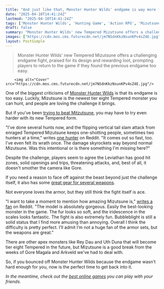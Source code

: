 ```yaml
---
title: "And just like that, Monster Hunter Wilds' endgame is way more fun: a big pink bubble fox has saved us from Arkveld and Gore Magala, and there's more help on the way"
date: "2025-04-10T14:41:24Z"
lastmod: "2025-04-10T14:41:24Z"
tags: ['Monster Hunter Wilds', 'Hunting Game', 'Action RPG', 'Mizutsune', 'Tempered Monster', 'Endgame Content', 'PC', 'PlayStation', 'Xbox']
draft: false
summary: "Monster Hunter Wilds' new Tempered Mizutsune offers a challenging endgame fight, praised for its design and rewarding loot, prompting players to return to the game if they found the previous endgame too easy."
images: ["https://cdn.mos.cms.futurecdn.net/jm7NSdnKkzNsunKPv4sZ4E.jpg"]
layout: PostSimple
---
```

> Monster Hunter Wilds' new Tempered Mizutsune offers a challenging endgame fight, praised for its design and rewarding loot, prompting players to return to the game if they found the previous endgame too easy.


        <img alt="Cover" src="https://cdn.mos.cms.futurecdn.net/jm7NSdnKkzNsunKPv4sZ4E.jpg"/>
        
One of the biggest criticisms of [<u>Monster Hunter Wilds</u>](https://www.gamesradar.com/games/monster-hunter/monster-hunter-wilds-guide/) is that its endgame is too easy. Luckily, Mizutsune is the newest tier eight Tempered monster you can hunt, and people are loving the challenge it brings.

But if you've been [<u>trying to beat Mitzutsune</u>](https://www.gamesradar.com/games/monster-hunter/monster-hunter-wilds-mizutsune/), you may have to try even harder with its new Tempered form.

"I've done several hunts now, and the flipping vertical tail slam attack from enraged Tempered Mizutsune keeps one-shotting people, sometimes two hunters at a time," writes [<u>one hunter</u>](https://www.reddit.com/r/MHWilds/comments/1jr79zc/tempered_mizutsune_is_no_joke/?utm_source=share&utm_medium=web3x&utm_name=web3xcss&utm_term=1&utm_content=share_button) on Reddit. "It comes out so fast, too. I've even felt its wrath once. The damage skyrockets way beyond normal Mizutsune. Was this intentional or is there something I'm missing here?"

Despite the challenge, players seem to agree the Leviathan has good hit zones, solid openings and trips, threatening attacks, and, best of all, it doesn't smother the camera like Gore.

If you need a reason to face off against the beast beyond just the challenge itself, it also has some [<u>great gear for several weapons</u>](https://www.gamesradar.com/games/monster-hunter/monster-hunter-wilds-weapon-tier-list-best/).

Not everyone loves the armor, but they still think the fight itself is ace.

"I want to take a moment to mention how amazing Mizutsune is," [<u>writes a fan</u>](https://www.reddit.com/r/MHWilds/comments/1jr5a5g/mizutsune_is_incredible/?utm_source=share&utm_medium=web3x&utm_name=web3xcss&utm_term=1&utm_content=share_button) on Reddit. "The model is absolutely gorgeous. Easily the best-looking monster in the game. The fur looks so soft, and the iridescence in the scales looks fantastic. The fight is also extremely fun. Bubbleblight is still a solid status that I find more amusing than annoying. Overall I think the difficulty is pretty perfect. I’ll admit I’m not a huge fan of the armor sets, but the weapons are great."

There are other apex monsters like Rey Dau and Uth Duna that will become tier eight Tempered in the future, but Mizutsune is a good break from the weeks of Gore Magala and Arkveld we've had to deal with.

So, if you bounced off Monster Hunter Wilds because the endgame wasn't hard enough for you, now is the perfect time to get back into it.

*In the meantime, check out the *[<u><em>best online games</em></u>](https://www.gamesradar.com/best-online-games/)* you can play with your friends.*
        
